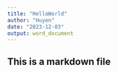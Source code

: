 ---
title: "HelloWorld"
author: "Huyen"
date: "2023-12-03"
output: word_document
---
## This is a markdown file